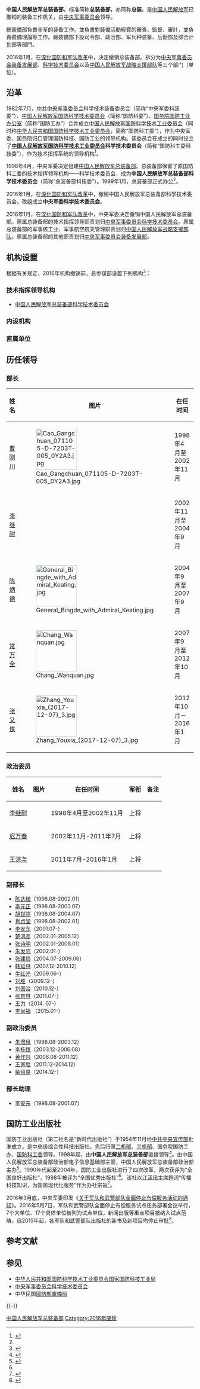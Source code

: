{{Infobox PRCG |color = darkgreen
|机构名称=中国人民解放军总装备部
|上级机构=[[中央军事委员会|中央军事委员会]]
|军事级别=正大军区级
|标志1=China Emblem PLA.svg
|标志1说明 = [[中国人民解放军军徽|中国人民解放军军徽]]
|职位1=部长
|人员1=
|衔级1=
|职位2=副部长
|人员2=
|被接替者 = [[中华人民共和国国防科学技术工业委员会|中华人民共和国国防科学技术工业委员会]]<br />[[中国人民解放军总参谋部装备部|中国人民解放军总参谋部装备部]]
|成立时间 = 1998年
|撤销时间 = 2016年1月
|接替者 = [[中央军事委员会装备发展部|中央军委装备发展部]]<br>[[中央军事委员会科学技术委员会|中央军委科学技术委员会]]<br>[[中国人民解放军战略支援部队|解放军战略支援部队]]
|地址1=[[北京市|北京市]]
|a={{中国军徽}} [[中国人民解放军总参谋部|中国人民解放军总参谋部]]
|b={{中国军徽}} [[中国人民解放军总政治部|中国人民解放军总政治部]]
|c={{中国军徽}} [[中国人民解放军总后勤部|中国人民解放军总后勤部]]
|d={{中国国徽}} [[国家国防科技工业局|国家国防科技工业局]]
}}
'''中国人民解放军总装备部'''，标准简称'''总装备部'''，亦简称'''总装'''，是[[中国人民解放军|中国人民解放军]]已撤销的装备工作机关，由[[中央军事委员会|中央军事委员会]]领导。

總裝備部負責全军的装备工作。並負責對裝備活動經費的審查、監督、審計，並負責裝備理論等工作。總裝備部下設司令部、政治部、军兵种装备、后勤部及综合计划部等部門。

2016年1月，在[[深化国防和军队改革|深化国防和军队改革]]中，决定撤销总装备部。拆分为[[中央军事委员会装备发展部|中央军事委员会装备发展部]]、[[中央军事委员会科学技术委员会|科学技术委员会]]以及[[中国人民解放军战略支援部队|中国人民解放军战略支援部队]]等三个部门（单位）。

== 沿革 ==
1982年7月，[[中央军事委员会|中共中央军事委员会]]科学技术装备委员会（简称“中央军委科装委”）、[[中国人民解放军国防科学技术委员会|中国人民解放军国防科学技术委员会]]（简称“国防科委”）、[[国务院国防工业办公室|国务院国防工业办公室]]（简称“国防工办”）合并成立[[中华人民共和国国防科学技术工业委员会|中国人民解放军国防科学技术工业委员会]]（同时称[[中华人民共和国国防科学技术工业委员会|中华人民共和国国防科学技术工业委员会]]，简称“国防科工委”），作为中央军委、国务院归口管理国防科技、国防工业的领导机构。该委员会在成立的同时设立了'''[[中华人民共和国国防科学技术工业委员会|中国人民解放军国防科学技术工业委员会]]科学技术委员会'''（简称“国防科工委科技委”），作为技术指挥系统的领导机构<ref name="zgy">{{Cite web|title=朱光亚简历|url=http://www.mod.gov.cn/reports/201409/yzd/2014-10/14/content_4543389.htm|accessdate=2019-01-16|date=2014-10-14|publisher=[[中华人民共和国国防部|中华人民共和国国防部]]|archiveurl=https://web.archive.org/web/20201015081402/http://www.mod.gov.cn/reports/201409/yzd/2014-10/14/content_4543389.htm|archivedate=2020-10-15|dead-url=no}}</ref>。

1998年4月，中央军委决定组建[[中国人民解放军总装备部|中国人民解放军总装备部]]。总装备部保留了原国防科工委的技术指挥领导机构——科学技术委员会，成为'''中国人民解放军总装备部科学技术委员会'''（简称“总装备部科技委”）。1999年1月，总装备部正式办公<ref name="zgy" />。

2016年1月，在[[深化国防和军队改革|深化国防和军队改革]]中，撤销中国人民解放军总装备部科学技术委员会，改组成立'''中央军委科学技术委员会'''。

2016年1月，在[[深化国防和军队改革|深化国防和军队改革]]中，中央军委决定撤销中国人民解放军总装备部。原属总装备部的技术指挥领导职责划归[[中央军事委员会科学技术委员会|中央军事委员会科学技术委员会]]。原属总装备部的军事核工业、军事航空航天管理职责划归[[中国人民解放军战略支援部队|中国人民解放军战略支援部队]]。原属总装备部的其他职责划归[[中央军事委员会装备发展部|中央军事委员会装备发展部]]。

== 机构设置 ==
根据有关规定，2016年机构撤销前，总参谋部设置下列机构<ref name="报道1127A">{{cite web|title=中国人民解法军四总部是包括哪几个单位|url=http://www.ce.cn/xwzx/mil/junmore/200707/02/t20070702_12032601.shtml|accessdate=2019-11-27|publisher=中国经济网|archiveurl=https://web.archive.org/web/20201015104656/http://www.ce.cn/xwzx/mil/junmore/200707/02/t20070702_12032601.shtml|archivedate=2020-10-15|dead-url=no}}</ref>：

=== 技术指挥领导机构 ===
*[[中央军事委员会科学技术委员会|中国人民解放军总装备部科学技术委员会]]

=== 内设机构 ===
{{columns-list|2|
*[[中央军委装备发展部办公厅|中国人民解放军总装备部司令部]]
*[[中央军委装备发展部政治工作局|中国人民解放军总装备部政治部]]
*[[中央军委装备发展部综合计划局|中国人民解放军总装备部综合计划部]]
*[[中央军委装备发展部综合计划局|中国人民解放军总装备部军兵种装备部]]
*[[中央军委装备发展部科研订购局|中国人民解放军总装备部陆军装备科研订购部]]
*[[中国人民解放军陆军装备部|中国人民解放军总装备部通用装备保障部]]
*[[中央军委装备发展部信息系统局|中国人民解放军总装备部电子信息基础部]]
*[[中央军委装备发展部装备技术合作局|中国人民解放军总装备部国际合作部]]
*[[中央军委装备发展部国防知识产权局|中国人民解放军总装备部国防知识产权局]]
* [[中国载人航天工程办公室|中国载人航天工程办公室]]
}}

=== 直属单位 ===
{{columns-list|2|
* [[中国酒泉卫星发射中心|中国酒泉卫星发射中心（第二十试验训练基地）（63600部队）]]
* [[中国核试验基地|中国核试验基地（第二十一试验训练基地）（63650部队）]]
* [[中国卫星海上测控部|中国卫星海上测控部（第二十三试验训练基地）（63680部队）]]
* [[中国太原卫星发射中心|中国太原卫星发射中心（第二十五试验训练基地）（63710部队）]]
* [[中国西安卫星测控中心|中国西安卫星测控中心（第二十六试验训练基地）（63750部队）]]
* [[中国西昌卫星发射中心|中国西昌卫星发射中心（第二十七试验训练基地）（63790部队）]]
** [[中国文昌航天发射场|中国文昌航天发射场]]
* [[中国空气动力研究与发展中心|中国空气动力研究与发展中心（第二十九试验训练基地）（63820部队）]]
* [[中国白城兵器试验中心|中国白城兵器试验中心（第三十一试验训练基地）（63850部队）]]
* [[中国华阴兵器试验中心|中国华阴兵器试验中心（第三十二试验训练基地）（63870部队）]]
* [[中国洛阳电子装备试验中心|中国洛阳电子装备试验中心（第三十三试验训练基地）（63880部队）]]
* [[北京航天飞行控制中心|北京航天飞行控制中心]]
* [[中国航天员科研训练中心|中国航天员科研训练中心]]
*[[中国人民解放军军事科学院防化研究院|中国人民解放军防化研究院]]
*[[中国人民解放军航天员大队|中国人民解放军航天员大队]]
*[[中国人民解放军战略支援部队航天工程大学|中国人民解放军装备学院]]
*[[中国人民解放军陆军装甲兵学院|中国人民解放军装甲兵工程学院]]
*[[中国人民解放军陆军工程大学|中国人民解放军军械工程学院]]
}}

==历任领导==
===部长===
{| style="text-align:left;"  class="wikitable"
|- 
! 姓名
! 图片
! 在任时间
! 军衔
! 备注
|-
|[[曹刚川|曹刚川]]
|[[File:Cao_Gangchuan_071105-D-7203T-005_0Y2A3.jpg|110px]]
|1998年4月至2002年11月
|上将
|
|-
|[[李继耐|李继耐]]
|
|2002年11月至2004年9月
|上将
|
|-
|[[陈炳德|陈炳德]]
|[[File:General_Bingde_with_Admiral_Keating.jpg|110px]]
|2004年9月至2007年9月
|上将
|
|-
|[[常万全|常万全]]
|[[File:Chang_Wanquan.jpg|110px]]
|2007年9月至2012年10月
|上将
|
|-
|[[张又侠|张又侠]]
|[[File:Zhang_Youxia_(2017-12-07)_3.jpg|110px]]
|2012年10月－2016年1月
|上将
|
|}

===政治委员===
{| style="text-align:left;"  class="wikitable"
|- 
! 姓名
! 图片
! 在任时间
! 军衔
! 备注
|-
|[[李继耐|李继耐]]
|
|1998年4月至2002年11月
|上将
|
|-
|[[迟万春|迟万春]]
|
|2002年11月-2011年7月
|上将
|
|-
|[[王洪尧|王洪尧]]
|
|2011年7月-2016年1月
|上将
|
|}

===副部长===
*[[陈达植|陈达植]]（1998.08-2002.01）
*[[李元正|李元正]]（1998.08-2003.07）
*[[胡世祥|胡世祥]]（1998.08-2004.07）
*[[肖贞堂|肖贞堂]]（1998.08-2002.01）
*[[李安东_(上将)|李安东]]（2001.07-）
*[[楚鸿彦|楚鸿彦]]（2002.01-2005.12）
*[[张诗明|张诗明]]（2002.01-2008.01）
*[[朱发忠|朱发忠]]（2002.01-）
*[[张建启|张建启]]（2004.07-2009.06）
*[[韩延林|韩延林]]（2007.12-2010.12）
*[[牛红光|牛红光]]（2009.06-）
*[[刘胜_(中将)|刘胜]]（2009.12-）
*[[刘国治|刘国治]]（2010.12-）
*[[张育林_(1958年)|张育林]]（2011.07-）
*[[王力_(1954年)|王力]]（2014. 07-）
*[[李尚福|李尚福]] （2015.01-）

===副政治委员===
*[[朱增泉|朱增泉]]（1998.08-2003.12）
*[[李栋恒|李栋恒]]（2003.12-2006.08）
*[[黄作兴|黄作兴]]（2006.08-2011.12）
*[[王家胜|王家胜]]（2011.12-2014.12）
*[[柴绍良|柴绍良]]（2014.12-）

===部长助理===
*[[李安东_(上将)|李安东]]（1998.08-2001.07）

==国防工业出版社==
国防工业出版社（第二社名是“新时代出版社”）于1954年11月经[[中共中央宣传部|中共中央宣传部]]批准成立，是中央级综合性科技出版社。先后归原[[中央人民政府第二机械工业部|二机部]]、[[中华人民共和国第三机械工业部_(1960–1963)|三机部]]、国务院国防工办、[[中华人民共和国国防科学技术工业委员会|国防科工委]]领导。1998年起，由'''中国人民解放军总装备部'''直接领导<ref name="gmw">{{Cite web|title=国防工业出版社喜迎50华诞|url=http://www.gmw.cn/01ds/2004-11/17/content_134234.htm|accessdate=2017-02-25|date=2004-11-17|publisher=光明网|archiveurl=https://web.archive.org/web/20170226045718/http://www.gmw.cn/01ds/2004-11/17/content_134234.htm|archivedate=2017-02-26|dead-url=no}}</ref>。由中国人民解放军总装备部政治部电子信息基础部主管，中国人民解放军总装备部政治部主办<ref>{{Cite web|title=国防工业出版社|url=http://www.gapp.gov.cn/zongshu/serviceSearchResultbve.shtml?ID=13932|accessdate=2017-02-25|date=2017-02-25|publisher=国家新闻出版广电总局|archiveurl=https://web.archive.org/web/20190520133935/http://www.gapp.gov.cn/zongshu/serviceSearchResultbve.shtml?ID=13932|archivedate=2019-05-20|dead-url=no}}</ref>。1990年代起至2004年，国防工业出版社进行了四次改革，两次获评为“全国良好出版社”，1998年被评为“全国优秀出版社”<ref name="gmw" />。该社以[[江泽民|江泽民]]主席题词“传播科技知识，为国防现代化服务”作为办社宗旨<ref>{{Cite web|title=许西安：版权贸易助推童书出版丰富多彩|url=http://news.xinhuanet.com/book/2013-11/12/c_125687435.htm|accessdate=2017-02-25|date=2013-11-12|publisher=新华网|archiveurl=https://web.archive.org/web/20170225212244/http://news.xinhuanet.com/book/2013-11/12/c_125687435.htm|archivedate=2017-02-25|dead-url=no}}</ref>。

2016年3月底，中央军委印发《[[军队和武警部队全面停止有偿服务|关于军队和武警部队全面停止有偿服务活动的通知]]》。2016年5月7日，军队和武警部队全面停止有偿服务试点任务部署会议举行，7个大单位、17个具体单位被列为试点单位，新闻出版等重点项目被纳入试点范畴。自2015年起，各军队和武警部队出版社的新书及新项目均停止审批<ref>{{Cite web|title=军队出版社将试点“全面停止”有偿服务|url=http://www.cbbr.com.cn/article/104077.html|date=2016-05-10|publisher=中国出版传媒网|archiveurl=https://web.archive.org/web/20170225143123/http://www.cbbr.com.cn/article/104077.html|archivedate=2017-02-25|dead-url=no|accessdate=2017-02-25}}</ref>。

== 参考文献 ==
{{Reflist|30em}}

== 参见 ==
*[[中华人民共和国国防科学技术工业委员会|中华人民共和国国防科学技术工业委员会]]{{to}}[[国家国防科技工业局|国家国防科技工业局]]
*[[中央军事委员会科学技术委员会|中央军事委员会科学技术委员会]]
*中华民国[[國防部軍備局|國防部軍備局]]

{{-}}
{{中央军委|原}}

[[Category:中国人民解放军总装备部|]]
[[Category:2016年废除|Category:2016年废除]]